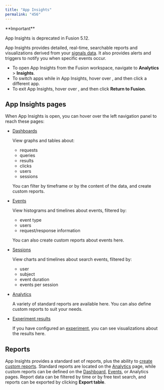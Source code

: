 ```yaml
---
title: "App Insights"
permalink: "456"
---
```



<Tip>
**Important**


App Insights is deprecated in Fusion 5.12.
</Tip>

App Insights provides detailed, real-time, searchable reports and visualizations derived from your [signals data](/fusion/5.9/469/signals). It also provides alerts and triggers to notify you when specific events occur.

* To open App Insights from the Fusion workspace, navigate to **Analytics** > **Insights**.
* To switch apps while in App Insights, hover over <InlineImage src="/assets/images/4.0/icons/workspace-menu-apps.png"/>, and then click a different app.
* To exit App Insights, hover over <InlineImage src="/assets/images/4.0/icons/workspace-menu-apps.png"/>, and then click **Return to Fusion**.

## App Insights pages

When App Insights is open, you can hover over the left navigation panel to reach these pages:

* <InlineImage src="/assets/images/4.0/icons/insights-dashboards.png"/> [Dashboards](/fusion/5.9/458/dashboards)

  View graphs and tables about:

  + requests
  + queries
  + results
  + clicks
  + users
  + sessions

  You can filter by timeframe or by the content of the data, and create custom reports.
* <InlineImage src="/assets/images/4.0/icons/insights-events.png"/> [Events](/fusion/5.9/457/events)

  View histograms and timelines about events, filtered by:

  + event type
  + users
  + request/response information

  You can also create custom reports about events here.
* <InlineImage src="/assets/images/4.0/icons/insights-sessions.png"/> [Sessions](/fusion/5.9/454/sessions)

  View charts and timelines about search events, filtered by:

  + user
  + subject
  + event duration
  + events per session
* <InlineImage src="/assets/images/4.0/icons/insights-analytics.png"/> [Analytics](/fusion/5.9/459/analytics)

  A variety of standard reports are available here. You can also define custom reports to suit your needs.
* <InlineImage src="/assets/images/4.0/icons/insights-experiments.png"/> [Experiment results](/fusion/5.9/455/experiment-results)

  If you have configured an [experiment](/fusion/5.9/460/experiments), you can see visualizations about the results here.

## Reports

App Insights provides a standard set of reports, plus the ability to [create custom reports](/how-to/945/create-custom-reports). Standard reports are located on the [Analytics](/fusion/5.9/459/analytics) page, while custom reports can be defined on the [Dashboard](/fusion/5.9/139/dashboards), [Events](/fusion/5.9/457/events), or Analytics pages. Report data can be filtered by time or by free text search, and reports can be exported by clicking <InlineImage src="/assets/images/4.0/insights-export-table.png"/> **Export table**.